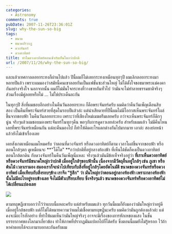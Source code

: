 ```yaml
---
categories:
  - Astronomy
comments: true
pubDate: 2007-11-26T23:36:01Z
slug: why-the-sun-so-big
tags:
  - ขนาด
  - ขนาดปรากฏ
  - ดวงจันทร์
  - ดวงอาทิตย์
title: ทำไมดวงอาทิตย์ตอนเช้ากับเย็นโตกว่าปกติ
url: /2007/11/26/why-the-sun-so-big/
---
```


และแล้วเทศกาลลอยกระทงก็ผ่านไปแล้ว  ปีนี้ผมก็ไม่เลยกระทงเหมือนทุกๆปี ผมเลิกลอยกระทงมาหลายปีแล้ว เพราะผมมองว่าสมัยนี้คนเขาลอยกันเป็นแฟชั่นซะส่วนใหญ่ ไม่ได้ตั้งใจขอขมาพระแม่คงคากันอย่างจริงใจ นอกจากนั้น ผมก็ไม่มั่นใจกระทงที่วางขายกันทั่วไป ว่ามันจะไม่ทำลายธรรมชาติจริงๆ ส่วนเรื่องมีคู่ลอยหรือไม่ ... ไม่ใช่ประเด็นละกัน

ในทุกๆปี สิ่งที่ผมชอบอีกอย่างในคืนวันลอยกระทง ก็คือพระจันทร์ครับ  ผมคิดว่าคืนวันเพ็ญเดือนสิบสอง เป็นคืนที่พระจันทร์สวยที่สุดในรอบปีแล้วล่ะ  แต่น่าเสียดายที่ปีนี้ผมไม่มีโอกาสเห็นพระจันทร์โผล่ขึ้นจากขอบฟ้า ในคืนวันลอยกระทง  เพราะว่าที่เชียงใหม่เมฆตรึมเลยครับ กว่าจะเห็นพระจันทร์ก็ดึกๆนู่น  จริงๆแล้วผมชอบมองพระจันทร์ในทุกๆคืน พอๆกับการดูดาวเลยล่ะครับ สำหรับผมแล้ว ไม่มีคืนไหนเลยที่พระจันทร์เหมือนกัน  แต่ละคืนมองไป ก็ทำให้คิดอะไรแตกต่างกันไปมากมาย เอาล่ะ สองย่อหน้าแล้วยังไม่เข้าเรื่องเลย

เคยสังเกตเหมือนผมไหมครับ ว่าตอนที่ดวงจันทร์ หรือดวงอาทิตย์ก็ตาม  เวลาโผล่ขึ้นจากขอบฟ้า หรือตอนใกล้ๆตก ดูเหมือนจะ **"โต๊โต" **กว่าปกติที่อยู่กลางท้องฟ้า  ที่เห็นได้ชัดก็คงเป็นดวงอาทิตย์ตอนใกล้ตกดิน กับดวงจันทร์ในคืนวันเพ็ญนี่แหละ จริงๆแล้วมันมีข้อเท็จจริงอยู่ว่า **ที่เราเห็นดวงอาทิตย์หรือดวงจันทร์มีขนาดใหญ่กว่าปกติ เมื่ออยู่ใกล้ๆขอบฟ้านั้น เนื่องจากมีวัตถุอื่นอยู่ใกล้ๆ เช่น ภูเขา หรือต้นไม้ เวลาเรามอง สมองเราก็จะนำไปเทียบกับสิ่งที่อยู่ใกล้ๆโดยอัตโนมัติ ขนาดของดวงจันทร์หรือดวงอาทิตย์ เมื่อเทียบกับสิ่งรอบๆข้าง เราจึง "รู้สึก" ว่า มันใหญ่กว่าตอนอยู่กลางท้องฟ้า  เพราะกลางท้องฟ้านั้นไม่มีอะไรอยู่รอบข้างเลย จึงไม่มีตัวเปรียบเทียบ ซึ่งจริงๆแล้ว ขนาดของดวงจันทร์หรือดวงอาทิตย์ไม่ได้เปลี่ยนแปลงเลย**

[![](https://files.armno.in.th/uploads/2007/11/3677581820_7363c425a4_z.jpg)](https://files.armno.in.th/uploads/2007/11/3677581820_7363c425a4_z.jpg)

ตามทฤษฎีเขาบอกว่าไว้ว่าแบบนี้แหละครับ  แต่สำหรับผมแล้ว ทุกวันนี้ผมก็ยังมองว่ามันใหญ่กว่าอยู่ดี เมื่ออยู่ใกล้ขอบฟ้า แต่ก็ไม่ได้หมายความว่าผมไม่เชื่อตามทฤษฎีนะครับ ผมคิดว่ามันถูกต้องแล้วล่ะ แต่คงจะมีอะไรสักอย่าง ที่ทำให้ผมเห็นว่ามันใหญ่จริงๆ อาจจะมีเรื่องของการหักเหของแสง ในชั้นบรรยากาศของโลกมาเกี่ยวข้อง ทำให้ภาพที่ปรากฏมันแปลกไปก็ได้ครับ  ซึ่งตอนนี้ผมยังไม่รู้หรอก ไว้ถ้าหาคำตอบได้จะเอามาบอกละกันครับผม

